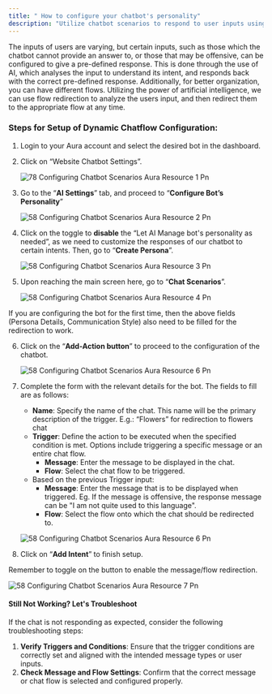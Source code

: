 ```yaml
---
title: " How to configure your chatbot's personality"
description: "Utilize chatbot scenarios to respond to user inputs using pre-defined messages, or redirect them to different flows using the power of artificial intelligence"
---
```


The inputs of users are varying, but certain inputs, such as those which the chatbot cannot provide an answer to, or those that may be offensive, can be configured to give a pre-defined response. This is done through the use of AI, which analyses the input to understand its intent, and responds back with the correct pre-defined response.   Additionally, for better organization, you can have different flows. Utilizing the power of artificial intelligence, we can use flow redirection to analyze the users input, and then redirect them to the appropriate flow at any time.

### **Steps for Setup of Dynamic Chatflow Configuration:**

1. Login to your  Aura account and select the desired bot in the dashboard.
2. Click on “Website Chatbot Settings”.

   ![78 Configuring Chatbot Scenarios Aura Resource 1 Pn](/images/how-botpenguin-works/chatbot-persona/58.configuring_chatbot_scenarios__Aura_resource-1.png)
3. Go to the “**AI Settings**” tab, and proceed to “**Configure Bot’s Personality**”

   ![58 Configuring Chatbot Scenarios  Aura Resource 2 Pn](/images/how-botpenguin-works/chatbot-persona/58.configuring_chatbot_scenarios__Aura_resource-2.png)
4. Click on the toggle to **disable** the “Let AI Manage bot's personality as needed”, as we need to customize the responses of our chatbot to certain intents. Then, go to “**Create Persona**”.

   ![58 Configuring Chatbot Scenarios  Aura Resource 3 Pn](/images/how-botpenguin-works/chatbot-persona/58.configuring_chatbot_scenarios__Aura_resource-3.png)
5. Upon reaching the main screen here, go to “**Chat Scenarios**”.

   ![58 Configuring Chatbot Scenarios  Aura Resource 4 Pn](/images/how-botpenguin-works/chatbot-persona/58.configuring_chatbot_scenarios__Aura_resource-4.png)

<Info>
  If you are configuring the bot for the first time, then the above fields (Persona Details, Communication Style) also need to be filled for the redirection to work.
</Info>

6. Click on the “**Add-Action button**” to proceed to the configuration of the chatbot.

   ![58 Configuring Chatbot Scenarios  Aura Resource 6 Pn](/images/how-botpenguin-works/chatbot-persona/58.configuring_chatbot_scenarios__Aura_resource-5.png)
7. Complete the form with the relevant details for the bot. The fields to fill are as follows:
   - **Name**: Specify the name of the chat. This name will be the primary description of the trigger. E.g.: “Flowers” for redirection to flowers chat
   - **Trigger**: Define the action to be executed when the specified condition is met. Options include triggering a specific message or an entire chat flow.
     - **Message**: Enter the message to be displayed in the chat.
     - **Flow**: Select the chat flow to be triggered.
   - Based on the previous Trigger input:
     - **Message**: Enter the message that is to be displayed when triggered. Eg. If the message is offensive, the response message can be "I am not quite used to this language".
     - **Flow**: Select the flow onto which the chat should be redirected to.

   ![58 Configuring Chatbot Scenarios  Aura Resource 6 Pn](/images/how-botpenguin-works/chatbot-persona/58.configuring_chatbot_scenarios__Aura_resource-6.png)
8. Click on “**Add Intent**” to finish setup.

<Info>
  Remember to toggle on the button to enable the message/flow redirection.
</Info>

![58 Configuring Chatbot Scenarios  Aura Resource 7 Pn](/images/how-botpenguin-works/chatbot-persona/58.configuring_chatbot_scenarios__Aura_resource-7.png)

#### **Still Not Working? Let's Troubleshoot**

If the chat is not responding as expected, consider the following troubleshooting steps:

1. **Verify Triggers and Conditions**: Ensure that the trigger conditions are correctly set and aligned with the intended message types or user inputs.
2. **Check Message and Flow Settings**: Confirm that the correct message or chat flow is selected and configured properly.